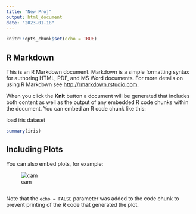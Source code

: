 ```yaml
---
title: "New Proj"
output: html_document
date: "2023-01-18"
---
```


```r
knitr::opts_chunk$set(echo = TRUE)
```

## R Markdown

This is an R Markdown document. Markdown is a simple formatting syntax for authoring HTML, PDF, and MS Word documents. For more details on using R Markdown see <http://rmarkdown.rstudio.com>.

When you click the **Knit** button a document will be generated that includes both content as well as the output of any embedded R code chunks within the document. You can embed an R code chunk like this:

load iris dataset

```r
summary(iris)
```

## Including Plots

You can also embed plots, for example:

![cam](https://media.giphy.com/media/qYr8p3Dzbet5S/giphy.gif)

```r
```

Note that the `echo = FALSE` parameter was added to the code chunk to prevent printing of the R code that generated the plot.
